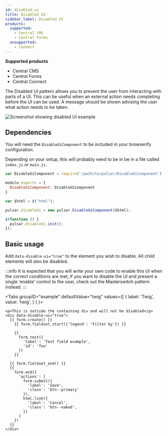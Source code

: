 ```yaml
---
id: disabled-ui
title: Disabled UI
sidebar_label: Disabled UI
products:
  supported:
    - Central CMS
    - Central Forms
  unsupported:
    - Connect
---
```


<div className="product-support">
  <strong>Supported products</strong>
  <ul>
    <li className="product-support--supported"><FontAwesomeIcon icon="fa-solid fa-check-circle" /> Central CMS</li>
    <li className="product-support--supported"><FontAwesomeIcon icon="fa-solid fa-check-circle" /> Central Forms</li>
    <li className="product-support--supported"><FontAwesomeIcon icon="fa-solid fa-check-circle" /> Central Connect</li>
  </ul>
</div>

The Disabled UI pattern allows you to prevent the user from interacting with parts of a UI. This can be useful when an external action needs completing before the UI can be used. A message should be shown advising the user what action needs to be taken.

![Screenshot showing disabled UI example](/img/disabled-ui.png)

## Dependencies

You will need the `DisableUiComponent` to be included in your browserify configuration.

Depending on your setup, this will probably need to be in be in a file called `index.js` or `main.js`.

```js title="index.js"
var DisableUiComponent = require('/path/to/pulsar/DisableUiComponent');

module.exports = {
  DisableUiComponent: DisableUiComponent
}
```

```js main.js
var $html = $('html');

pulsar.disableUi = new pulsar.DisableUiComponent($html);

$(function () {
  pulsar.disableUi.init();
});
```

## Basic usage

Add `data-disable-ui="true"` to the element you wish to disable. All child elements will also be disabled.

:::info
It is expected that you will write your own code to enable this UI when the correct conditions are met, if you want to disable the UI and present a single 'enable' control to the user, check out the Masterswitch pattern instead.
:::

<Tabs
  groupID="example"
  defaultValue="twig"
  values={[
    { label: 'Twig', value: 'twig', }
  ]
}>
<TabItem value="twig">

```twig
<p>This is outside the containing div and will not be disabled</p>
<div data-disable-ui="true">
  {{ form.create() }}
    {{ form.fieldset_start({'legend': 'Filter by'}) }}

    {{
      form.text({
        'label': 'Text field example',
        'id': 'foo'
      })
    }}

  {{ form.fieldset_end() }}
  {{
    form.end({
      'actions': [
        form.submit({
          'label': 'Save',
          'class': 'btn--primary'
        }),
        html.link({
          'label': 'Cancel',
          'class': 'btn--naked',
        })
      ]
    })
  }}
</div>
```

</TabItem>
</Tabs>